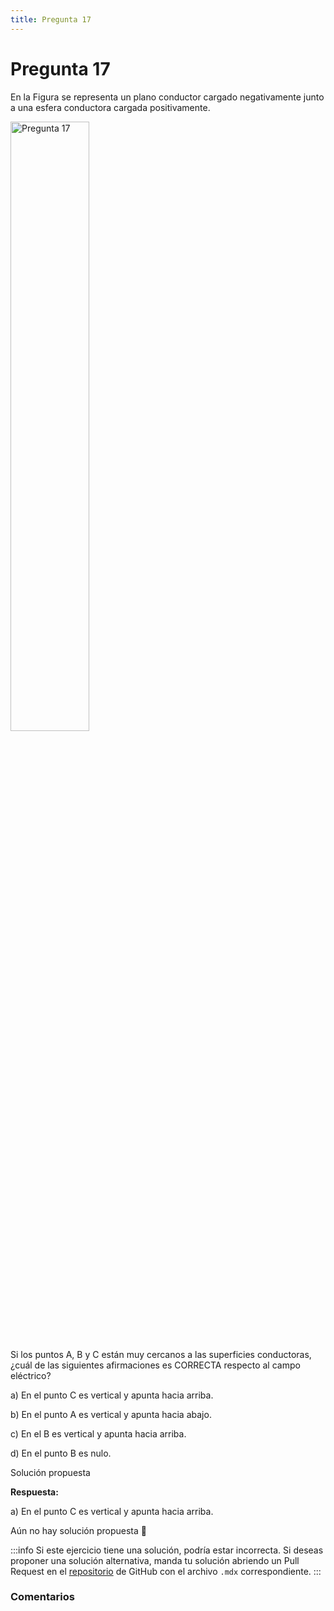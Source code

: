 ```yaml
---
title: Pregunta 17
---
```



# Pregunta 17

<div className="exercise">
En la Figura se representa un plano conductor cargado negativamente junto a una esfera conductora cargada positivamente.

<Image
  src="science/electromagnetism/exercises/2018-1/p17/image.png"
  alt="Pregunta 17"
  width="50%"
/>

Si los puntos A, B y C están muy cercanos a las superficies conductoras, ¿cuál de las siguientes afirmaciones es CORRECTA respecto al campo eléctrico?

a) En el punto C es vertical y apunta hacia arriba.

b) En el punto A es vertical y apunta hacia abajo.

c) En el B es vertical y apunta hacia arriba.

d) En el punto B es nulo.
</div>

<MDXDetails>
<summary>Solución propuesta</summary>

<div className="exercise">

**Respuesta:**

a) En el punto C es vertical y apunta hacia arriba.

Aún no hay solución propuesta 🥲
</div>

:::info
Si este ejercicio tiene una solución, podría estar incorrecta. Si deseas proponer una solución alternativa, manda tu solución abriendo
un Pull Request en el [repositorio](https://github.com/crow-rojas/apuntes-fundamentals/pulls) de GitHub con el archivo
`.mdx` correspondiente.
:::

</MDXDetails>

### Comentarios

<Disqus
  url="https://crow-rojas.github.io/apuntes-fundamentals/docs/science/electromagnetism/exercises/2018-1/p17"
  identifier="docs/science/electromagnetism/exercises/2018-1/p17"
  title="2018-1 Electricidad y Magnetismo - Pregunta 17"
/>
